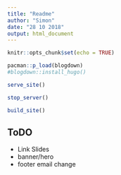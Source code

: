 ```yaml
---
title: "Readme"
author: "Simon"
date: "28 10 2018"
output: html_document
---
```


```r
knitr::opts_chunk$set(echo = TRUE)
```


```r
pacman::p_load(blogdown)
#blogdown::install_hugo()
```


```r
serve_site()
```


```r
stop_server()
```


```r
build_site()
```



## ToDO

* Link Slides
* banner/hero
* footer email change







